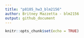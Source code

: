 ```yaml
---
title: "p8105_hw3_blm2156"
author: Britney Mazzetta - blm2156
output: github_document
---
```


```r
knitr::opts_chunk$set(echo = TRUE)
```
